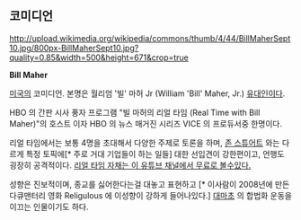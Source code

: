 == 코미디언 ==

http://upload.wikimedia.org/wikipedia/commons/thumb/4/44/BillMaherSept10.jpg/800px-BillMaherSept10.jpg?quality=0.85&width=500&height=671&crop=true

'''Bill Maher'''


[[미국]]의 코미디언. 본명은 월리엄 '빌' 마허 Jr (William 'Bill' Maher, Jr.) [[유대인]]이다.

HBO 의 간판 시사 풍자 프로그램 "빌 마허의 리얼 타임 (Real Time with Bill Maher)"의 호스트 이자 HBO 의 뉴스 매거진 시리즈 VICE 의 프로듀서중 한명이다.

리얼 타임에서는 보통 4명을 초대해서 다양한 주제로 토론을 하며, [[존 스튜어트]] 와는 다르게 특정 토픽에[* 주로 거대 기업들이 하는 일들] 대한 선입견이 강한편이고, 언행도 굉장히 공격적이다. [https://www.youtube.com/channel/UCy6kyFxaMqGtpE3pQTflK8A 리얼 타임 자채는 이 유튜브 채널에서 무료로 볼수있다.]

성향은 진보적이며, 종교를 싫어한다는걸 대놓고 표현하고 [* 이사람이 2008년에 만든 다큐맨터리 영화 Religulous 에 이성향이 강하게 들어나있다.] [[대마초]] 의 합법화 운동을 이끄는 인물이기도 하다.

